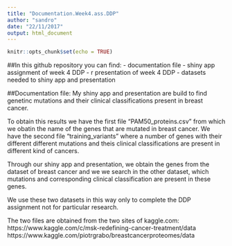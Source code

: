 ```yaml
---
title: "Documentation.Week4.ass.DDP"
author: "sandro"
date: "22/11/2017"
output: html_document
---
```


```r
knitr::opts_chunk$set(echo = TRUE)
```

##In this github repository you can find:
- documentation file
- shiny app assignment of week 4 DDP 
- r presentation of week 4 DDP
- datasets needed to shiny app and presentation

##Documentation file:
My shiny app and presentation are build to find genetinc mutations and their clinical classifications
present in breast cancer.

To obtain this results we have the first file "PAM50_proteins.csv" from which we obatin the name of the genes that are mutated in breast cancer. We have the second file "training_variants" where a number of genes with their different different mutations and theis clinical classifications are present in different kind of cancers. 

Through our shiny app and presentation, we obtain the genes from the dataset of breast cancer and we we search in the other dataset, which mutations and corresponding clinical classification are present in these genes.

We use these two datasets in this way only to complete the DDP assignment not for particular research.

The two files are obtained from the two sites of kaggle.com:
https://www.kaggle.com/c/msk-redefining-cancer-treatment/data
https://www.kaggle.com/piotrgrabo/breastcancerproteomes/data